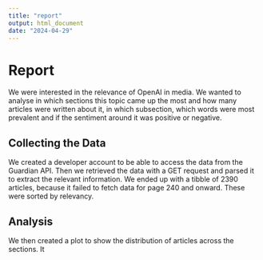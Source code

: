 ```yaml
---
title: "report"
output: html_document
date: "2024-04-29"
---
```


# Report

We were interested in the relevance of OpenAI in media. We wanted to analyse in which sections this topic came up the most and how many articles were written about it, in which subsection, which words were most prevalent and if the sentiment around it was positive or negative.

## Collecting the Data

We created a developer account to be able to access the data from the Guardian API. Then we retrieved the data with a GET request and parsed it to extract the relevant information. We ended up with a tibble of 2390 articles, because it failed to fetch data for page 240 and onward. These were sorted by relevancy.

## Analysis 

We then created a plot to show the distribution of articles across the sections. It
